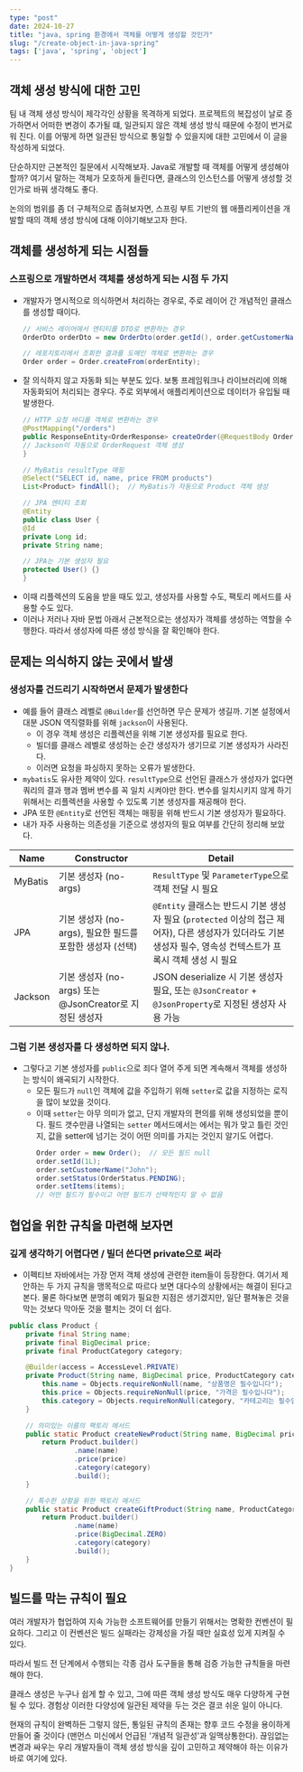 ```yaml
---
type: "post"
date: 2024-10-27
title: "java, spring 환경에서 객체를 어떻게 생성할 것인가"
slug: "/create-object-in-java-spring"
tags: ['java', 'spring', 'object']
---
```


## 객체 생성 방식에 대한 고민
팀 내 객체 생성 방식이 제각각인 상황을 목격하게 되었다. 프로젝트의 복잡성이 날로 증가하면서 어떠한 변경이 추가될 떄, 일관되지 않은 객체 생성 방식 때문에 수정이 번거로워 진다. 이를 어떻게 하면 일관된 방식으로 통일할 수 있을지에 대한 고민에서 이 글을 작성하게 되었다.

단순하지만 근본적인 질문에서 시작해보자. Java로 개발할 때 객체를 어떻게 생성해야 할까? 여기서 말하는 객체가 모호하게 들린다면, 클래스의 인스턴스를 어떻게 생성할 것인가로 바꿔 생각해도 좋다.

논의의 범위를 좀 더 구체적으로 좁혀보자면, 스프링 부트 기반의 웹 애플리케이션을 개발할 때의 객체 생성 방식에 대해 이야기해보고자 한다.


## 객체를 생성하게 되는 시점들
### 스프링으로 개발하면서 객체를 생성하게 되는 시점 두 가지
- 개발자가 명시적으로 의식하면서 처리하는 경우로, 주로 레이어 간 개념적인 클래스를 생성할 때이다.
    ```java withLineNumbers title="객체를 생성하는 코드를 직접 작성하는 경우
    // 서비스 레이어에서 엔티티를 DTO로 변환하는 경우
    OrderDto orderDto = new OrderDto(order.getId(), order.getCustomerName());

    // 레포지토리에서 조회한 결과를 도메인 객체로 변환하는 경우
    Order order = Order.createFrom(orderEntity);
    ```
- 잘 의식하지 않고 자동화 되는 부분도 있다. 보통 프레임워크나 라이브러리에 의해 자동화되어 처리되는 경우다. 주로 외부에서 애플리케이션으로 데이터가 유입될 때 발생한다.
    ```java withLineNumbers title="자동으로 객체 생성이 되는 경우"
    // HTTP 요청 바디를 객체로 변환하는 경우
    @PostMapping("/orders")
    public ResponseEntity<OrderResponse> createOrder(@RequestBody OrderRequest request) {
    // Jackson이 자동으로 OrderRequest 객체 생성
    }

    // MyBatis resultType 매핑
    @Select("SELECT id, name, price FROM products")
    List<Product> findAll();  // MyBatis가 자동으로 Product 객체 생성

    // JPA 엔티티 조회
    @Entity
    public class User {
    @Id
    private Long id;
    private String name;

    // JPA는 기본 생성자 필요
    protected User() {}
    }
    ```
- 이때 리플렉션의 도움을 받을 때도 있고, 생성자를 사용할 수도, 팩토리 메서드를 사용할 수도 있다.
- 이러나 저러나 자바 문법 아래서 근본적으로는 생성자가 객체를 생성하는 역할을 수행한다. 따라서 생성자에 따른 생성 방식을 잘 확인해야 한다.

## 문제는 의식하지 않는 곳에서 발생
### 생성자를 건드리기 시작하면서 문제가 발생한다
- 예를 들어 클래스 레벨로 `@Builder`를 선언하면 무슨 문제가 생길까. 기본 설정에서 대분 JSON 역직렬화를 위해 `jackson`이 사용된다.
    - 이 경우 객체 생성은 리플렉션을 위해 기본 생성자를 필요로 한다.
    - 빌더를 클래스 레벨로 생성하는 순간 생성자가 생기므로 기본 생성자가 사라진다.
    - 이러면 요청을 파싱하지 못하는 오류가 발생한다.
- `mybatis`도 유사한 제약이 있다. `resultType`으로 선언된 클래스가 생성자가 없다면 쿼리의 결과 행과 멤버 변수를 꼭 일치 시켜야만 한다. 변수를 일치시키지 않게 하기 위해서는 리플렉션을 사용할 수 있도록 기본 생성자를 재공해야 한다.
- JPA 또한 `@Entity`로 선언된 객체는 매핑을 위해 반드시 기본 생성자가 필요하다.
- 내가 자주 사용하는 의존성을 기준으로 생성자의 필요 여부를 간단히 정리해 보았다.

| Name        | Constructor                               | Detail                                                                                              |
|-------------|-------------------------------------------|-----------------------------------------------------------------------------------------------------|
| MyBatis     | 기본 생성자 (no-args)                          | `ResultType` 및 `ParameterType`으로 객체 전달 시 필요                                                 |
| JPA         | 기본 생성자 (no-args), 필요한 필드를 포함한 생성자 (선택)   | `@Entity` 클래스는 반드시 기본 생성자 필요 (`protected` 이상의 접근 제어자), 다른 생성자가 있더라도 기본 생성자 필수, 영속성 컨텍스트가 프록시 객체 생성 시 필요 |
| Jackson     | 기본 생성자 (no-args) 또는 @JsonCreator로 지정된 생성자 | JSON deserialize 시 기본 생성자 필요, 또는 `@JsonCreator` + `@JsonProperty`로 지정된 생성자 사용 가능                        |

### 그럼 기본 생성자를 다 생성하면 되지 않나.
- 그렇다고 기본 생성자를 `public`으로 죄다 열어 주게 되면 계속해서 객체를 생성하는 방식이 왜곡되기 시작한다.
    - 모든 필드가 `null`인 객체에 값을 주입하기 위해 `setter`로 값을 지정하는 로직을 많이 보았을 것이다.
    - 이때 `setter`는 아무 의미가 없고, 단지 개발자의 편의를 위해 생성되었을 뿐이다. 필드 갯수만큼 나열되는 `setter` 메서드에서는 에서는 뭐가 맞고 틀린 것인지, 값을 setter에 넘기는 것이 어떤 의미를 가지는 것인지 알기도 어렵다.
        ```java title="안티 패턴: setter를 통한 객체 생성"
        Order order = new Order();  // 모든 필드 null
        order.setId(1L);
        order.setCustomerName("John");
        order.setStatus(OrderStatus.PENDING);
        order.setItems(items);
        // 어떤 필드가 필수이고 어떤 필드가 선택적인지 알 수 없음
        ```

## 협업을 위한 규칙을 마련해 보자면
### 깊게 생각하기 어렵다면 / 빌더 쓴다면 private으로 써라
- 이펙티브 자바에서는 가장 먼저 객체 생성에 관련한 item들이 등장한다. 여기서 제안하는 두 가지 규칙을 맹목적으로 따르다 보면 대다수의 상황에서는 해결이 된다고 본다. 물론 하다보면 분명히 예외가 필요한 지점은 생기겠지만, 일단 펼쳐놓은 것을 막는 것보다 막아둔 것을 펼치는 것이 더 쉽다.
```java title="권장 객체 생성 패턴"
public class Product {
    private final String name;
    private final BigDecimal price;
    private final ProductCategory category;

    @Builder(access = AccessLevel.PRIVATE)
    private Product(String name, BigDecimal price, ProductCategory category) {
        this.name = Objects.requireNonNull(name, "상품명은 필수입니다");
        this.price = Objects.requireNonNull(price, "가격은 필수입니다");
        this.category = Objects.requireNonNull(category, "카테고리는 필수입니다");
    }

    // 의미있는 이름의 팩토리 메서드
    public static Product createNewProduct(String name, BigDecimal price, ProductCategory category) {
        return Product.builder()
                .name(name)
                .price(price)
                .category(category)
                .build();
    }

    // 특수한 상황을 위한 팩토리 메서드
    public static Product createGiftProduct(String name, ProductCategory category) {
        return Product.builder()
                .name(name)
                .price(BigDecimal.ZERO)
                .category(category)
                .build();
    }
}
```

## 빌드를 막는 규칙이 필요
여러 개발자가 협업하여 지속 가능한 소프트웨어를 만들기 위해서는 명확한 컨벤션이 필요하다. 그리고 이 컨벤션은 빌드 실패라는 강제성을 가질 때만 실효성 있게 지켜질 수 있다.

따라서 빌드 전 단계에서 수행되는 각종 검사 도구들을 통해 검증 가능한 규칙들을 마련해야 한다.

클래스 생성은 누구나 쉽게 할 수 있고, 그에 따른 객체 생성 방식도 매우 다양하게 구현될 수 있다. 경험상 이러한 다양성에 일관된 제약을 두는 것은 결코 쉬운 일이 아니다.

현재의 규칙이 완벽하든 그렇지 않든, 통일된 규칙의 존재는 향후 코드 수정을 용이하게 만들어 줄 것이다 (맨먼스 미신에서 언급된 '개념적 일관성'과 일맥상통한다). 끊임없는 변경과 싸우는 우리 개발자들이 객체 생성 방식을 깊이 고민하고 제약해야 하는 이유가 바로 여기에 있다.
